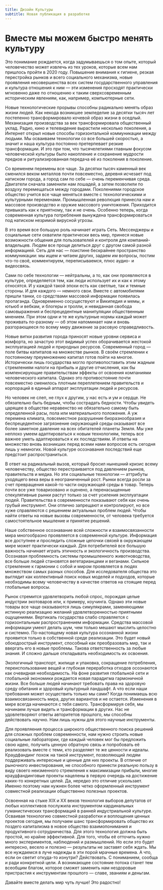 ```yaml
---
title: Дизайн Культуры
subtitle: Новая публикация в разработке
---
```


# Вместе мы можем быстро менять культуру

Это понимание рождается, когда задумываешься о том опыте, который человечество может извлечь из тех уроков, которые всем нам пришлось пройти в 2020 году. Повышение внимания к гигиене, резкая перестройка рынков и всего социального механизма, новые проявления несовершенства всех систем государственного управления и культура отношения к ним — эти изменения просходят практически мгновенно даже по отношению к таким сверхсовременным историческим явлениям, как, например, компьютерные сети.

Новые технологические прорывы способны радикально менять образ жизни людей. Как некода возникшее земледелие за десятки тысяч лет постепенно трансформировало кочевой образ жизни в оседлый. Механизация производства за век трансформировала общественный уклад. Радио, кино и телевидение вырастили несколько поколения, а Интернет открыл новые способы горизонтальной коммуникации между людьми. Мы осваиваем технологии со все большей скоростью, а значит и наша культура постоянно претерпевает резкие трансформации. И это при том, что тысячелетиями главным фокусом человеческой культуры было накопление и сохранение мудрости предков и ритуализированная передача её из поколения в поколение.

Со временем перемены все чаще. За десятки тысяч каменный век сменился веком металлов почти повсеместно, деревня исчезает под натиском города, а город сам по себе — очень переменчивая среда. Двигатели сначала заменили нам лошадей, а затем позволили по воздуху перемещаться между городами. Поколениями городское общество учится все чаще меняться вместе с технологическими и культурными переменами. Промышленная революция принесла нам и массовое производство и оружие массового уничтожения. Приходится привыкать как к приятному, так и не очень. Особенно теперь, когда современная культура потребления вынуждена трансформироваться под натиском незримой вирусной угрозы.

В это время все большую роль начинает играть Сеть. Мессенджеры и социальные сети охватили практически весь мир, принеся новые возможности общения для пользователей и контроля для компаний-владельцев. Людям все проще делиться друг с другом самой разной информацией. Сеть для нас — поистине бескрайнее пространство коммуникации: мы ищем и читаем других, задаем им вопросы, постим что-то своё, комментируем, переписываемся, плюс аудио- и видеосвязь.

Сами по себе технологии — нейтральны, а то, как они проявляются в культуре, определяется тем, как люди использует их и как к этому относятся. И у каждой такой эпохи есть как светлые, так и темные стороны. И для каждого — немного свои. Вместе с автомобилями пришли танки, со средствами массовой информации появилась пропаганда. Одновременно сосуществуют и Википедия и мемы, и ютьюб и вебкам, и блогеры и тролли, и невиданная свобода самовыражения и беспрецедентные манипуляции общественным мнением. При этом одни и те же культурные нормы каждый может проживать по-разному — об этом напоминает нам и вновь разгорающееся по всему миру движение за расовую справедливость.

Новые витки развития города приносят новые уровни сервиса и комфорта, но зачастую этот видимый успех оборачивается жестокой эксплуатацией людей и природных ресурсов. Современный город — поле битвы капиталов на множестве рынков. В своём стремлении к постоянному преумножению капитал готов пойти на многое. Исторически лишь государства могло противопоставить этим жадным стремлениям налоги на прибыль и другие отчисления, как бы компенсирующие правительствам эффекты от освоения компаниями человеческого капитала. Однако это противостояние почти повсеместно сменилось плотным переплетением правительств и корпораций в единый аппарат эксплуатации людей и ресурсов.

Но человек не слеп, не глух к другим, у нас есть и ум и сердце. Не обязательно быть бедным, чтобы сострадать бедности. Чтобы увидеть царящее в обществе неравенство не обязательно самому быть определенной расы, пола или материального положения. А уж перемена климата, повсеместное разрушение биоразнообразия и беспрецедентное загрязнение окружающей среды оказывают все более заметное давление на всех обитателей планеты Земля. Мы уже неплохо умеем адаптироваться к новым технологиям, теперь все важнее уметь адаптироваться к их последствиям. И ответы на множество вновь возникших перед всеми нами вопросов есть сегодня лишь у немногих. Новой культуре осознавания последствий еще предстоит распространиться.

В ответ на радикальный вызов, который бросил нынешний кризис всему человечеству, общество перестраивается под давлением рынков, правительств и медиа. Но эти социальные технологии — аттрибуты уходящего века веры в неограниченный рост. Рынки всегда росли за счет превращения какой-то части окружающей среды в товар. Теперь почти все уже товаризовано и оценено, а перенасыщенные спекулятивные рынки растут только за счет усиления эксплуатации людей. Правительства в современности показывают себя как очень грубый инструмент. Они отлично запрещают и контролируют, но все хуже справляются с решением актуальных проблем людей. Чтобы найти ответы на новые вызовы современности, от человека требуется самостоятельное мышление и принятие решений.

Наше собственное осознавание всей сложности и взаимосвязанности мира многообразно проявляется в современной культуре. Информация все доступнее и проследить сложные цепочки связей в окружающем мире может практически каждый. Для потребителей все большую важность начинает играть этичность и экологичность производства. Осознавая проблемность системы промышленного животноводства, все больше людей становятся вегетарианцами и веганами. Сильное стремление к гармонии с собой и миром проявляется в людях множеством самых разных способов. Для исследователя общества это выглядит как коллективный поиск новых моделей и подходов, которые необходимы всему человечеству в качестве ответов на стоящие перед глобальные вопросы.

Рынок стремится удовлетворить любой спрос, порождая целые индустрии экотоваров или, к примеру, коучинга. Однако эти новые товары все чаще оказываются лишь симулякрами, заменяющими истинную реализацию желаний удовлетворенностью приятными ощущениями. Вертикаль государства слабо справляется с горизонтальным распространением информации. Средства массовой информации умеют делать шум, чем только мешают мыслить целостно и системно. По-настоящему новая культура осознанной жизни проявится только в собственной среде реализации. Это будет новый обоюдоострый инструмент, способный как преобразовать мир, так и ввергать его в новые проблемы. Такова ответственность за любые знания. И сложно дальше откладывать необходимость их освоения.

Экологичный транспорт, жилище и упаковка, сокращение потребления, переиспользование вещей и глубокая переработка отходов осознаются как очевидная необходимость. На фоне развития глобальной сети и глобальной экономики рождается новая парадигма гармоничной жизни. Все больше людей начинают требовать права на здоровую среду обитания и здоровый культурный ландшафт. А что если наши требования может осуществить только мы сами? Когда понимаешь всю взаимосвязанность мира, других вариантов и не остается. Изменения в мире всегда начинаются с тебя самого. Трансформируя себя, мы начинаем лучше видеть и трансформации в других. Нас не удовлетворяют ответы авторитетов прошлого, мы способны действовать научно. Нам лишь нужны для этого научные инструменты.

Для проявляения процесса широкого общественного поиска решений для сложных проблем современности, нам нужно строить новые социальные лаборатории, где каждый человек мог бы предложить свою идею, получить ценную обратную связь и попробовать её реализовать вместе с теми, кто разделяет те же ценности и идеалы. Краудфандинг похож на такой инструмент, позволяющий людям поддерживать интересные и ценные для них проекты. В отличие от рыночного инвестирования, не способного принести реальную пользу в виду своего неизменного стремления к максимизации прибыли, многие краудфандинговые проекты нацелены в первую очередь на достижение каких-то конкретных целей. Да, нередко это отличие ускользает. Именно поэтому нам нужнен более четко оформленный инструмент совместной реализации общественно полезных проектов.

Освоенная на стыке XIX и XX веков технология выборов депутатов от любых коллективов послужила инструментом кардинальных гуманистических трансформаций в ранней индустриальной культуре. Осваивая технологию совместной разработки и воплощения ценных проектов сегодня, мы получаем шанс трансформировать общество их поздего капитализма в новое общество взаимопонимания и продуктивного сотрудничества. Для этого технология должна быть простой, но крайне эффективной. Для того, чтобы её отточить нужно много экспериментов, наблюдений и размышлений. Но если это будет интересно, весело и полезно — результаты не заставят себя ждать. Мы все нуждаемся в луче надежды в эти порой мрачные времена. А что, если он светит откуда-то изнутри? Действовать. С пониманием, сообща и ради конкретной цели. А возникающее состояние потока станет тем всеобщим благом, которое сможет заменить нам нездоровые пристрастия к инструментам прошлого — славе, званиям и деньгам.

Давайте вместе делать мир чуть лучше! Это радостно!
